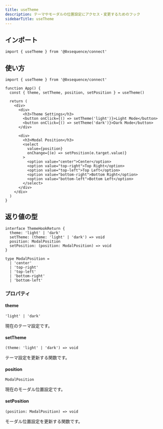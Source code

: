 ```yaml
---
title: useTheme
description: テーマやモーダルの位置設定にアクセス・変更するためのフック
sidebarTitle: useTheme
---
```


## インポート

```tsx
import { useTheme } from '@0xsequence/connect'
```

## 使い方

```tsx
import { useTheme } from '@0xsequence/connect'

function App() {
  const { theme, setTheme, position, setPosition } = useTheme()
  
  return (
    <div>
      <div>
        <h3>Theme Settings</h3>
        <button onClick={() => setTheme('light')}>Light Mode</button>
        <button onClick={() => setTheme('dark')}>Dark Mode</button>
      </div>
      
      <div>
        <h3>Modal Position</h3>
        <select 
          value={position} 
          onChange={(e) => setPosition(e.target.value)}
        >
          <option value="center">Center</option>
          <option value="top-right">Top Right</option>
          <option value="top-left">Top Left</option>
          <option value="bottom-right">Bottom Right</option>
          <option value="bottom-left">Bottom Left</option>
        </select>
      </div>
    </div>
  )
}
```

## 返り値の型

```tsx
interface ThemeHookReturn {
  theme: 'light' | 'dark'
  setTheme: (theme: 'light' | 'dark') => void
  position: ModalPosition
  setPosition: (position: ModalPosition) => void
}

type ModalPosition = 
  | 'center'
  | 'top-right'
  | 'top-left'
  | 'bottom-right'
  | 'bottom-left'
```

### プロパティ

#### theme
`'light' | 'dark'`

現在のテーマ設定です。

#### setTheme
`(theme: 'light' | 'dark') => void`

テーマ設定を更新する関数です。

#### position
`ModalPosition`

現在のモーダル位置設定です。

#### setPosition
`(position: ModalPosition) => void`

モーダル位置設定を更新する関数です。